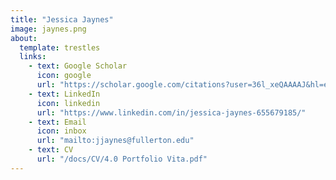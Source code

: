 ```yaml
---
title: "Jessica Jaynes"
image: jaynes.png
about:
  template: trestles
  links:
    - text: Google Scholar
      icon: google
      url: "https://scholar.google.com/citations?user=36l_xeQAAAAJ&hl=en&oi=ao"
    - text: LinkedIn
      icon: linkedin
      url: "https://www.linkedin.com/in/jessica-jaynes-655679185/"
    - text: Email
      icon: inbox
      url: "mailto:jjaynes@fullerton.edu"
    - text: CV
      url: "/docs/CV/4.0 Portfolio Vita.pdf"
---
```



<!---
[My CV](/docs/CV/4.0 Portfolio Vita.pdf)
--->